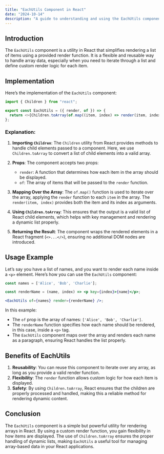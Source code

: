```yaml
---
title: "EachUtils Component in React"
date: "2024-10-14"
description: "A guide to understanding and using the EachUtils component in React for rendering lists dynamically."
---
```


## Introduction

The `EachUtils` component is a utility in React that simplifies rendering a list of items using a provided render function. It is a flexible and reusable way to handle array data, especially when you need to iterate through a list and define custom render logic for each item.

## Implementation

Here’s the implementation of the `EachUtils` component:

```javascript
import { Children } from "react";

export const EachUtils = ({ render, of }) => {
  return <>{Children.toArray(of.map((item, index) => render(item, index)))}</>;
};
```

### Explanation:

1. **Importing `Children`**: 
   The `Children` utility from React provides methods to handle child elements passed to a component. Here, we use `Children.toArray` to convert a list of child elements into a valid array.

2. **Props**: 
   The component accepts two props:
   - `render`: A function that determines how each item in the array should be displayed.
   - `of`: The array of items that will be passed to the `render` function.

3. **Mapping Over the Array**: 
   The `of.map()` function is used to iterate over the array, applying the `render` function to each `item` in the array. The `render(item, index)` provides both the item and its index as arguments.

4. **Using `Children.toArray`**: 
   This ensures that the output is a valid list of React child elements, which helps with key management and rendering a dynamic list properly.

5. **Returning the Result**: 
   The component wraps the rendered elements in a React fragment (`<>...</>`), ensuring no additional DOM nodes are introduced.

## Usage Example

Let’s say you have a list of names, and you want to render each name inside a `<p>` element. Here’s how you can use the `EachUtils` component:

```jsx
const names = ['Alice', 'Bob', 'Charlie'];

const renderName = (name, index) => <p key={index}>{name}</p>;

<EachUtils of={names} render={renderName} />;
```

In this example:
- The `of` prop is the array of names: `['Alice', 'Bob', 'Charlie']`.
- The `renderName` function specifies how each name should be rendered, in this case, inside a `<p>` tag.
- The `EachUtils` component maps over the array and renders each name as a paragraph, ensuring React handles the list properly.

## Benefits of EachUtils

1. **Reusability**: You can reuse this component to iterate over any array, as long as you provide a valid render function.
2. **Flexibility**: The `render` function allows custom logic for how each item is displayed.
3. **Safety**: By using `Children.toArray`, React ensures that the children are properly processed and handled, making this a reliable method for rendering dynamic content.

## Conclusion

The `EachUtils` component is a simple but powerful utility for rendering arrays in React. By using a custom render function, you gain flexibility in how items are displayed. The use of `Children.toArray` ensures the proper handling of dynamic lists, making `EachUtils` a useful tool for managing array-based data in your React applications.